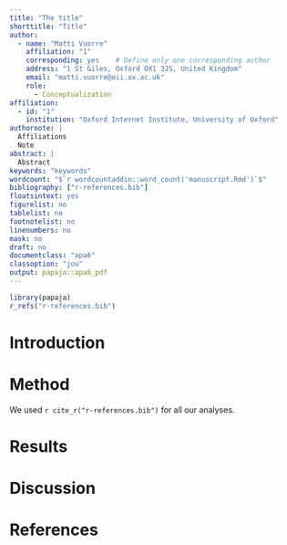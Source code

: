 ```yaml
---
title: "The title"
shorttitle: "Title"
author: 
  - name: "Matti Vuorre"
    affiliation: "1"
    corresponding: yes    # Define only one corresponding author
    address: "1 St Giles, Oxford OX1 3JS, United Kingdom"
    email: "matti.vuorre@oii.ox.ac.uk"
    role:
      - Conceptualization
affiliation:
  - id: "1"
    institution: "Oxford Internet Institute, University of Oxford"
authornote: |
  Affiliations
  Note
abstract: |
  Abstract
keywords: "keywords"
wordcount: "$`r wordcountaddin::word_count('manuscript.Rmd')`$"
bibliography: ["r-references.bib"]
floatsintext: yes
figurelist: no
tablelist: no
footnotelist: no
linenumbers: no
mask: no
draft: no
documentclass: "apa6"
classoption: "jou"
output: papaja::apa6_pdf
---
```


```r
library(papaja)
r_refs("r-references.bib")
```

# Introduction

# Method

We used `r cite_r("r-references.bib")` for all our analyses.

# Results

# Discussion


\newpage

# References

\begingroup
\setlength{\parindent}{-0.5in}
\setlength{\leftskip}{0.5in}

<div id="refs" custom-style="Bibliography"></div>
\endgroup
